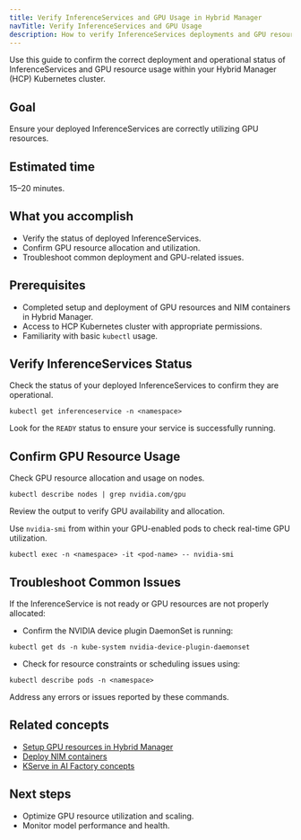 ```yaml
---
title: Verify InferenceServices and GPU Usage in Hybrid Manager
navTitle: Verify InferenceServices and GPU Usage
description: How to verify InferenceServices deployments and GPU resource usage in Hybrid Manager.
---
```


Use this guide to confirm the correct deployment and operational status of InferenceServices and GPU resource usage within your Hybrid Manager (HCP) Kubernetes cluster.

## Goal

Ensure your deployed InferenceServices are correctly utilizing GPU resources.

## Estimated time

15–20 minutes.

## What you accomplish

-   Verify the status of deployed InferenceServices.
-   Confirm GPU resource allocation and utilization.
-   Troubleshoot common deployment and GPU-related issues.

## Prerequisites

-   Completed setup and deployment of GPU resources and NIM containers in Hybrid Manager.
-   Access to HCP Kubernetes cluster with appropriate permissions.
-   Familiarity with basic `kubectl` usage.

## Verify InferenceServices Status

Check the status of your deployed InferenceServices to confirm they are operational.

```shell
kubectl get inferenceservice -n <namespace>
```

Look for the `READY` status to ensure your service is successfully running.

## Confirm GPU Resource Usage

Check GPU resource allocation and usage on nodes.

```shell
kubectl describe nodes | grep nvidia.com/gpu
```

Review the output to verify GPU availability and allocation.

Use `nvidia-smi` from within your GPU-enabled pods to check real-time GPU utilization.

```shell
kubectl exec -n <namespace> -it <pod-name> -- nvidia-smi
```

## Troubleshoot Common Issues

If the InferenceService is not ready or GPU resources are not properly allocated:

-   Confirm the NVIDIA device plugin DaemonSet is running:

```shell
kubectl get ds -n kube-system nvidia-device-plugin-daemonset
```

-   Check for resource constraints or scheduling issues using:

```shell
kubectl describe pods -n <namespace>
```

Address any errors or issues reported by these commands.

## Related concepts

-   [Setup GPU resources in Hybrid Manager](setup-gpu.mdx)
-   [Deploy NIM containers](/edb-postgres-ai/latest/ai-factory/learn/how-to/model-serving/deploy-nim-container/)
-   [KServe in AI Factory concepts](../../model/serving.mdx)

## Next steps

-   Optimize GPU resource utilization and scaling.
-   Monitor model performance and health.

```

```
